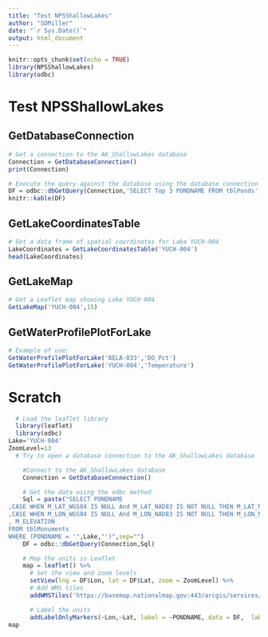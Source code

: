 ```yaml
---
title: "Test NPSShallowLakes"
author: "SDMiller"
date: "`r Sys.Date()`"
output: html_document
---
```


```r
knitr::opts_chunk$set(echo = TRUE)
library(NPSShallowLakes)
library(odbc)
```

# Test NPSShallowLakes

## GetDatabaseConnection

```r
# Get a connection to the AK_ShallowLakes database
Connection = GetDatabaseConnection()
print(Connection)

# Execute the query against the database using the database connection above
DF = odbc::dbGetQuery(Connection,'SELECT Top 3 PONDNAME FROM tblPonds')
knitr::kable(DF)
```

## GetLakeCoordinatesTable

```r
# Get a data frame of spatial coordinates for Lake YUCH-004
LakeCoordinates = GetLakeCoordinatesTable('YUCH-004')
head(LakeCoordinates)
```

## GetLakeMap

```r
# Get a Leaflet map showing Lake YUCH-004
GetLakeMap('YUCH-004',15)
```


## GetWaterProfilePlotForLake

```r
# Example of use:
GetWaterProfilePlotForLake('BELA-033','DO_Pct')
GetWaterProfilePlotForLake('YUCH-004','Temperature')
```

# Scratch

```r
  # Load the leaflet library
  library(leaflet)
  library(odbc)
Lake='YUCH-004'
ZoomLevel=13
  # Try to open a database connection to the AK_ShallowLakes database

    #Connect to the AK_ShallowLakes database
    Connection = GetDatabaseConnection()

    # Get the data using the odbc method
    Sql = paste("SELECT PONDNAME
,CASE WHEN M_LAT_WGS84 IS NULL And M_LAT_NAD83 IS NOT NULL THEN M_LAT_NAD83 ELSE M_LAT_WGS84 END As Lat
,CASE WHEN M_LON_WGS84 IS NULL And M_LON_NAD83 IS NOT NULL THEN M_LON_NAD83 ELSE M_LON_WGS84 END As Lon
, M_ELEVATION
FROM tblMonuments
WHERE (PONDNAME = '",Lake,"')",sep="")
    DF = odbc::dbGetQuery(Connection,Sql)

    # Map the units in Leaflet
    map = leaflet() %>%
      # Set the view and zoom levels
      setView(lng = DF$Lon, lat = DF$Lat, zoom = ZoomLevel) %>%
      # Add WMS tiles
      addWMSTiles('https://basemap.nationalmap.gov:443/arcgis/services/USGSTopo/MapServer/WmsServer',layers = "0",options = WMSTileOptions(format = "image/png")) %>%

      # Label the units
      addLabelOnlyMarkers(~Lon,~Lat, label = ~PONDNAME, data = DF,  labelOptions = labelOptions(noHide = TRUE))
map
```













